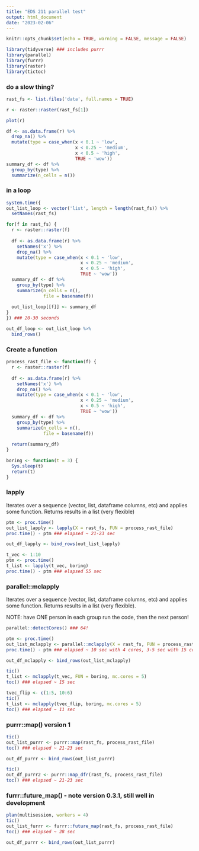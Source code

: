 ```yaml
---
title: "EDS 211 parallel test"
output: html_document
date: "2023-02-06"
---
```


```r
knitr::opts_chunk$set(echo = TRUE, warning = FALSE, message = FALSE)

library(tidyverse) ### includes purrr
library(parallel)
library(furrr)
library(raster)
library(tictoc)
```

### do a slow thing?

```r
rast_fs <- list.files('data', full.names = TRUE)

r <- raster::raster(rast_fs[1])

plot(r)

df <- as.data.frame(r) %>%
  drop_na() %>%
  mutate(type = case_when(x < 0.1 ~ 'low',
                          x < 0.25 ~ 'medium',
                          x < 0.5 ~ 'high',
                          TRUE ~ 'wow'))
summary_df <- df %>%
  group_by(type) %>%
  summarize(n_cells = n())
```

### in a loop

```r
system.time({
out_list_loop <- vector('list', length = length(rast_fs)) %>%
  setNames(rast_fs)

for(f in rast_fs) {
  r <- raster::raster(f)
  
  df <- as.data.frame(r) %>%
    setNames('x') %>%
    drop_na() %>%
    mutate(type = case_when(x < 0.1 ~ 'low',
                            x < 0.25 ~ 'medium',
                            x < 0.5 ~ 'high',
                            TRUE ~ 'wow'))
  summary_df <- df %>%
    group_by(type) %>%
    summarize(n_cells = n(),
              file = basename(f))
  
  out_list_loop[[f]] <- summary_df
}
}) ### 20-30 seconds

out_df_loop <- out_list_loop %>%
  bind_rows()

```

### Create a function

```r
process_rast_file <- function(f) {
  r <- raster::raster(f)
  
  df <- as.data.frame(r) %>%
    setNames('x') %>%
    drop_na() %>%
    mutate(type = case_when(x < 0.1 ~ 'low',
                            x < 0.25 ~ 'medium',
                            x < 0.5 ~ 'high',
                            TRUE ~ 'wow'))
  summary_df <- df %>%
    group_by(type) %>%
    summarize(n_cells = n(),
              file = basename(f))
  
  return(summary_df)
}

boring <- function(t = 3) {
  Sys.sleep(t)
  return(t)
}

```

### lapply

Iterates over a sequence (vector, list, dataframe columns, etc) and applies some function.  Returns results in a list (very flexible)

```r
ptm <- proc.time()
out_list_lapply <- lapply(X = rast_fs, FUN = process_rast_file)
proc.time() - ptm ### elapsed ~ 21-23 sec

out_df_lapply <- bind_rows(out_list_lapply)

t_vec <- 1:10
ptm <- proc.time()
t_list <- lapply(t_vec, boring)
proc.time() - ptm ### elapsed 55 sec

```

### parallel::mclapply

Iterates over a sequence (vector, list, dataframe columns, etc) and applies some function.  Returns results in a list (very flexible).

NOTE: have ONE person in each group run the code, then the next person!

```r
parallel::detectCores() ### 64!

ptm <- proc.time()
out_list_mclapply <- parallel::mclapply(X = rast_fs, FUN = process_rast_file, mc.cores = 4)
proc.time() - ptm ### elapsed ~ 10 sec with 4 cores, 3-5 sec with 15 cores

out_df_mclapply <- bind_rows(out_list_mclapply)
```

``` r
tic()
t_list <- mclapply(t_vec, FUN = boring, mc.cores = 5)
toc() ### elapsed ~ 15 sec

tvec_flip <- c(1:5, 10:6)
tic()
t_list <- mclapply(tvec_flip, boring, mc.cores = 5)
toc() ### elapsed ~ 11 sec

```

### purrr::map() version 1

```r
tic()
out_list_purrr <- purrr::map(rast_fs, process_rast_file)
toc() ### elapsed ~ 21-23 sec

out_df_purrr <- bind_rows(out_list_purrr)

```

```r
tic()
out_df_purrr2 <- purrr::map_dfr(rast_fs, process_rast_file)
toc() ### elapsed ~ 21-23 sec
```


### furrr::future_map() - note version 0.3.1, still well in development

```r

plan(multisession, workers = 4)
tic()
out_list_furrr <- furrr::future_map(rast_fs, process_rast_file)
toc() ### elapsed ~ 28 sec

out_df_purrr <- bind_rows(out_list_purrr)

```


